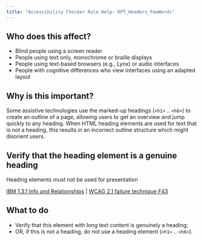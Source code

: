 ```yaml
---
title: "Accessibility Checker Rule Help: RPT_Headers_FewWords"
---
```


<div className="toolHelp">
<Row>
<Column colLg={5} colMd={3} colSm={4} className="toolLeft">

## Who does this affect?

 * Blind people using a screen reader
 * People using text only, monochrome or braille displays
 * People using text-based browsers (e.g., Lynx) or audio interfaces
 * People with cognitive differences who view interfaces using an adapted layout

## Why is this important?

Some assistive technologies use the marked-up headings (`<h1>` .. `<h6>`) to create an outline of a page, allowing users to get an overview and jump quickly to any heading. When HTML heading elements are used for text that is not a heading, this results in an incorrect outline structure which might disorient users.

</Column>
<Column colLg={11} colMd={5} colSm={4} className="toolMain">

<div id="locLevel"></div>

## Verify that the heading element is a genuine heading
Heading elements must not be used for presentation

[IBM 1.3.1 Info and Relationships](http://www.ibm.com/able/guidelines/ci162/info_and_relationships.html) | [WCAG 2.1 failure technique F43](https://www.w3.org/WAI/WCAG21/Techniques/failures/F43)

<div id="locSnippet"></div>

## What to do

 * Verify that this element with long text content is genuinely a heading;
 * OR, if this is not a heading, do not use a heading element (`<h1>` .. `<h6>`).

</Column>
</Row>
</div>
